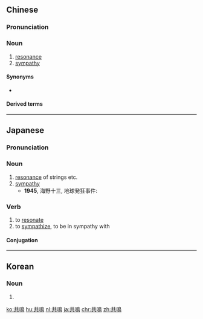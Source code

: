 {{also|共鸣}}
==Chinese==
{{zh-forms|s=共鸣}}

===Pronunciation===
{{zh-pron
|m=gòngmíng
|c=gung6 ming4
|mn=kiōng-bêng
|cat=n
}}

===Noun===
{{zh-noun}}

# [[resonance]]
# [[sympathy]] {{zh-mw|種}}

====Synonyms====
* {{zh-l|共振}}

====Derived terms====
{{zh-der|共鳴音}}

{{zh-cat|Advanced}}

----

==Japanese==
{{ja-kanjitab|きょう|めい|yomi=on}}

===Pronunciation===
{{ja-pron|きょうめい|yomi=o}}

===Noun===
{{ja-noun|きょうめい}}

# [[resonance]] of strings etc.
# [[sympathy]]
#* '''1945''', 海野十三, 地球発狂事件:
#*: {{ja-usex|が、この意見は意外にもフランスの共産党によって非常な'''共鳴'''を受けた。|が、 この いけん は いがい に も ^フランス の きょうさんとう に よって ひじょう な '''きょうめい''' を うけた。|But this opinion found an incredible degree of '''sympathy''' in the French Communist Party.}}

===Verb===
{{ja-verb-suru|tr=intrans|きょうめい}}

# to [[resonate]]
# to [[sympathize]], to be in sympathy with

====Conjugation====
{{ja-suru|きょうめい}}

----

==Korean==
{{ko-hanjatab}}

===Noun===
{{ko-noun|hj|hangeul=공명}}

# {{hanja form of|공명}}

[[ko:共鳴]]
[[hu:共鳴]]
[[nl:共鳴]]
[[ja:共鳴]]
[[chr:共鳴]]
[[zh:共鳴]]